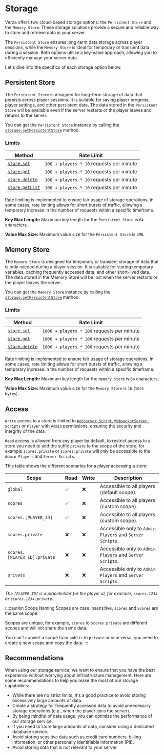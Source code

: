 # Storage

Verza offers two cloud-based storage options: the `Persistent Store` and the `Memory Store`. These storage solutions provide a secure and reliable way to store and retrieve data in your server.

The `Persistent Store` ensures long-term data storage across player sessions, while the `Memory Store` is ideal for temporary or transient data during a session. Both options utilize a key-value approach, allowing you to efficiently manage your server data.

Let's dive into the specifics of each storage option below.

## Persistent Store

The `Persistent Store` is designed for long-term storage of data that persists across player sessions. It is suitable for saving player progress, player settings, and other persistent data. The data stored in the `Persistent Store` will be available even if the server restarts or the player leaves and returns to the server.

You can get the `Persistent Store` instance by calling the [`storage.getPersistentStore`](/sdk/managers/storage/getPersistentStore) method.

### Limits

| Method                                                      | Rate Limit                               |
| ----------------------------------------------------------- | ---------------------------------------- |
| [`store.set`](/sdk/managers/storage/persistent/set)         | `100 + players * 10` requests per minute |
| [`store.get`](/sdk/managers/storage/persistent/get)         | `100 + players * 10` requests per minute |
| [`store.delete`](/sdk/managers/storage/persistent/delete)   | `100 + players * 10` requests per minute |
| [`store.getList`](/sdk/managers/storage/persistent/getList) | `100 + players * 10` requests per minute |

Rate limiting is implemented to ensure fair usage of storage operations. In some cases, rate limiting allows for short bursts of traffic, allowing a temporary increase in the number of requests within a specific timeframe.

**Key Max Length:** Maximum key length for the `Persistent Store` is `64` characters.

**Value Max Size:** Maximum value size for the `Persistent Store` is `4MB`.

## Memory Store

The `Memory Store` is designed for temporary or transient storage of data that is only needed during a player session. It is suitable for storing temporary variables, caching frequently accessed data, and other short-lived data. The data stored in the Memory Store will be lost when the server restarts or the player leaves the server.

You can get the `Memory Store` instance by calling the [`storage.getPersistentStore`](/sdk/managers/storage/getMemoryStore) method.

### Limits

| Method                                                | Rate Limit                                 |
| ----------------------------------------------------- | ------------------------------------------ |
| [`store.set`](/sdk/managers/storage/memory/set)       | `1000 + players * 100` requests per minute |
| [`store.get`](/sdk/managers/storage/memory/get)       | `1000 + players * 100` requests per minute |
| [`store.delete`](/sdk/managers/storage/memory/delete) | `1000 + players * 100` requests per minute |

Rate limiting is implemented to ensure fair usage of storage operations. In some cases, rate limiting allows for short bursts of traffic, allowing a temporary increase in the number of requests within a specific timeframe.

**Key Max Length:** Maximum key length for the `Memory Store` is `64` characters.

**Value Max Size:** Maximum value size for the `Memory Store` is `1K` (`1024 bytes`).

## Access

`Write` access to a store is limited to [`WebServer Script`](/concepts/scripts), [`WebsocketServer Scripts`](/concepts/scripts) or `Player` with `Admin` permissions, ensuring the security and integrity of the data.

`Read` access is allowed from any player by default, to restrict access to a store you need to add the suffix `private` to the scope of the store, for example `scores.private` or `scores:private` will only be accessible to the `Admin Players` and `Server Scripts`.

This table shows the different scenarios for a player accessing a store:

| Scope                        | Read | Write | Description                                              |
| ---------------------------- | ---- | ----- | -------------------------------------------------------- |
| `global`                     | ✅   | ❌    | Accessible to all players (default scope).               |
| `scores`                     | ✅   | ❌    | Accessible to all players (custom scope).                |
| `scores.[PLAYER_ID]`         | ✅   | ❌    | Accessible to all players (custom scope).                |
| `scores.private`             | ❌   | ❌    | Accessible only to `Admin Players` and `Server Scripts`. |
| `scores.[PLAYER_ID].private` | ❌   | ❌    | Accessible only to `Admin Players` and `Server Scripts`. |
| `private`                    | ❌   | ❌    | Accessible only to `Admin Players` and `Server Scripts`. |

_The `[PLAYER_ID]` is a placeholder for the player id, for example, `scores.1234` or `scores.1234.private`._

:::caution Scope Naming
Scopes are case insensitive, `scores` and `Scores` are the same scope.

Scopes are unique, for example, `scores` to `scores:private` are different scopes and will not share the same data.

You can't convert a scope from `public` to `private` or vice versa, you need to create a new scope and copy the data.
:::

## Recommendations

When using our storage service, we want to ensure that you have the best experience without worrying about infrastructure management. Here are some recommendations to help you make the most of our storage capabilities:

- While there are no strict limits, it's a good practice to avoid storing excessively large amounts of data.
- Create a strategy for frequently accessed data to avoid unnecessary storage operations (e.g., when the player joins the server).
- By being mindful of data usage, you can optimize the performance of our storage service.
- If you need to store large amounts of data, consider using a dedicated database service.
- Avoid storing sensitive data such as credit card numbers, billing information, or other personally identifiable information (PII).
- Avoid storing data that is not relevant to your server.
